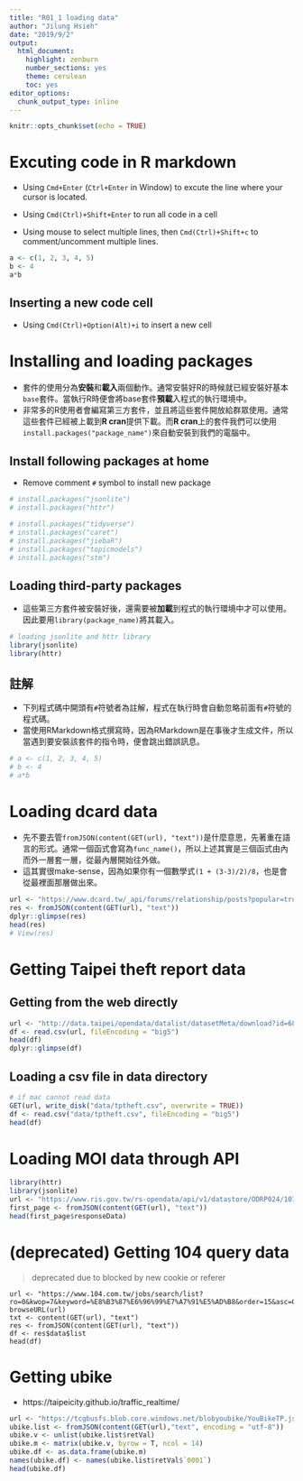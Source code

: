```yaml
---
title: "R01_1 loading data"
author: "Jilung Hsieh"
date: "2019/9/2"
output:
  html_document:
    highlight: zenburn
    number_sections: yes
    theme: cerulean
    toc: yes
editor_options:
  chunk_output_type: inline
---
```


```r
knitr::opts_chunk$set(echo = TRUE)
```

# Excuting code in R markdown
* Using `Cmd+Enter` (`Ctrl+Enter` in Window) to excute the line where your cursor is located.
* Using `Cmd(Ctrl)+Shift+Enter` to run all code in a cell

* Using mouse to select multiple lines, then `Cmd(Ctrl)+Shift+c` to comment/uncomment multiple lines.


```r
a <- c(1, 2, 3, 4, 5)
b <- 4
a*b
```

## Inserting a new code cell
* Using `Cmd(Ctrl)+Option(Alt)+i` to insert a new cell



# Installing and loading packages
- 套件的使用分為**安裝**和**載入**兩個動作。通常安裝好R的時候就已經安裝好基本`base`套件。當執行R時便會將base套件**預載**入程式的執行環境中。
- 非常多的R使用者會編寫第三方套件，並且將這些套件開放給群眾使用。通常這些套件已經被上載到**R cran**提供下載。而**R cran**上的套件我們可以使用`install.packages("package_name")`來自動安裝到我們的電腦中。


##  Install following packages **at home**
* Remove comment `#` symbol to install new package
```r
# install.packages("jsonlite")
# install.packages("httr")
```

```r
# install.packages("tidyverse")
# install.packages("caret")
# install.packages("jiebaR")
# install.packages("topicmodels")
# install.packages("stm")
```



## Loading third-party packages
* 這些第三方套件被安裝好後，還需要被**加載**到程式的執行環境中才可以使用。因此要用`library(package_name)`將其載入。
```r
# loading jsonlite and httr library
library(jsonlite)
library(httr)
```


## 註解
* 下列程式碼中開頭有`#`符號者為註解，程式在執行時會自動忽略前面有`#`符號的程式碼。
* 當使用RMarkdown格式撰寫時，因為RMarkdown是在事後才生成文件，所以當遇到要安裝該套件的指令時，便會跳出錯誤訊息。
```r
# a <- c(1, 2, 3, 4, 5)
# b <- 4
# a*b
```




# Loading dcard data
* 先不要去管`fromJSON(content(GET(url), "text"))`是什麼意思，先著重在語言的形式。通常一個函式會寫為`func_name()`，所以上述其實是三個函式由內而外一層套一層，從最內層開始往外做。
* 這其實很make-sense，因為如果你有一個數學式`(1 + (3-3)/2)/8`，也是會從最裡面那層做出來。
```r
url <- "https://www.dcard.tw/_api/forums/relationship/posts?popular=true"
res <- fromJSON(content(GET(url), "text"))
dplyr::glimpse(res)
head(res)
# View(res)

```




# Getting Taipei theft report data

## Getting from the web directly
```r
url <- "http://data.taipei/opendata/datalist/datasetMeta/download?id=68785231-d6c5-47a1-b001-77eec70bec02&rid=34a4a431-f04d-474a-8e72-8d3f586db3df"
df <- read.csv(url, fileEncoding = "big5")
head(df)
dplyr::glimpse(df)
```

## Loading a csv file in data directory
```r
# if mac cannot read data
GET(url, write_disk("data/tptheft.csv", overwrite = TRUE))
df <- read.csv("data/tptheft.csv", fileEncoding = "big5")
head(df)
```


# Loading MOI data through API
```r
library(httr)
library(jsonlite)
url <- "https://www.ris.gov.tw/rs-opendata/api/v1/datastore/ODRP024/107?page=1"
first_page <- fromJSON(content(GET(url), "text"))
head(first_page$responseData)
```




# (deprecated) Getting 104 query data
> deprecated due to blocked by new cookie or referer

```
url <- "https://www.104.com.tw/jobs/search/list?ro=0&kwop=7&keyword=%E8%B3%87%E6%96%99%E7%A7%91%E5%AD%B8&order=15&asc=0&page=4&mode=s&jobsource=2018indexpoc"
browseURL(url)
txt <- content(GET(url), "text")
res <- fromJSON(content(GET(url), "text"))
df <- res$data$list
head(df)
```




# Getting ubike
- https://taipeicity.github.io/traffic_realtime/
```r
url <- "https://tcgbusfs.blob.core.windows.net/blobyoubike/YouBikeTP.json"
ubike.list <- fromJSON(content(GET(url),"text", encoding = "utf-8"))
ubike.v <- unlist(ubike.list$retVal)
ubike.m <- matrix(ubike.v, byrow = T, ncol = 14)
ubike.df <- as.data.frame(ubike.m)
names(ubike.df) <- names(ubike.list$retVal$`0001`)
head(ubike.df)
```

